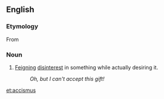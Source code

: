 ==English==

===Etymology===
From {{etyl|grc|en}} {{term|ἀκκισμός||prudery|tr=akkismos|lang=grc|sc=polytonic}}

===Noun===
{{wikipedia|Accismus}}
{{infl|en|noun}}

# [[feign|Feigning]] [[disinterest]] in something while actually desiring it.
#: ''Oh, but I can't accept this gift!''

[[et:accismus]]